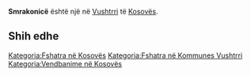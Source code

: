{{Fshat në 
 | Emri                = Smrakonicë
 | EmriAlt                = 
 | NAME_SHORT_FORM=      
 | NAME_GENERIC=      
 | NAME_SORT_NAME_RO=      SMRAKONICE
 | FULL_NAME_RO = Smrakonicë
 | FULL_NAME_ND_RO=Smrakonice
 | SORT_NAME_RG=SMRAKONICE
 | FULL_NAME_RG=Smrakonicë
 | FULL_NAME_ND_RG=Smrakonice
 | SRP_NAME_SHORT_FORM=      
 | SRP_NAME_GENERIC=      
 | SRP_NAME_SORT_NAME_RO=      
 | SRP_FULL_NAME_RO = 
 | SRP_FULL_NAME_ND_RO=
 | SRP_SORT_NAME_RG=
 | SRP_FULL_NAME_RG=
 | SRP_FULL_NAME_ND_RG=
 | Emri (Rasa dhanore) = 
 | Figura              = 
 | Shteti              = Kosovo
 | Komuna              = Vushtrri
 | Kodi postar         = 
 | Sipërfaqja          = 

 | Popullsia           = 

 | Regj. i popullsisë  = 
 | Dend. e popullsisë  = 
 | Faqja zyrtare       = 
 <!--- Koordinatat ----> 
 | Gjerësia            = 42.868611
 | Gjatësia            = 20.941111
 | Lartësia            = 
}}
'''Smrakonicë''' është një [[]] në [[Vushtrri]] të [[Kosovës]].

<!-- == Gjeografia == -->
<!-- == Historia == -->
<!-- == Demografia == -->
== Shih edhe ==
{{Komuna Vushtrri}}
{{Kosovo-Administrata-Cung}}

[[Kategoria:Fshatra në Kosovës]]
[[Kategoria:Fshatra në Kommunes Vushtrri]]
[[Kategoria:Vendbanime në Kosovës]]